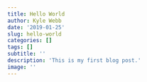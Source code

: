 ```yaml
---
title: Hello World
author: Kyle Webb
date: '2019-01-25'
slug: hello-world
categories: []
tags: []
subtitle: ''
description: 'This is my first blog post.'
image: ''
---
```


